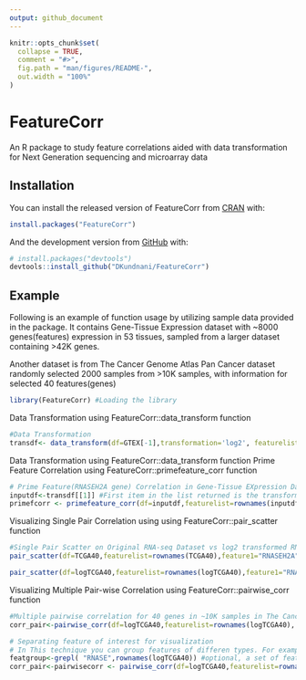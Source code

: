 ```yaml
---
output: github_document
---
```


<!-- README.md is generated from README.Rmd. Please edit that file -->

```r
knitr::opts_chunk$set(
  collapse = TRUE,
  comment = "#>",
  fig.path = "man/figures/README-",
  out.width = "100%"
)
```

# FeatureCorr

<!-- badges: start -->
<!-- badges: end -->

 An R package to study feature correlations aided with data transformation for Next Generation sequencing and microarray data

## Installation

You can install the released version of FeatureCorr from [CRAN](https://CRAN.R-project.org) with:

``` r
install.packages("FeatureCorr")
```

And the development version from [GitHub](https://github.com/) with:

``` r
# install.packages("devtools")
devtools::install_github("DKundnani/FeatureCorr")
```
## Example

Following is an example of function usage by utilizing sample data provided in the package. 
It contains Gene-Tissue Expression dataset with ~8000 genes(features) expression in 53 tissues, 
sampled from a larger dataset containing >42K genes. 

Another dataset is from The Cancer Genome Atlas Pan Cancer dataset randomly selected 2000 samples from >10K samples, with information for selected 40 features(genes)

```r
library(FeatureCorr) #Loading the library

```

Data Transformation using FeatureCorr::data_transform function

```r
#Data Transformation
transdf<- data_transform(df=GTEX[-1],transformation='log2', featurelist=GTEX$Description, medianthres=1)
```
Data Transformation using FeatureCorr::data_transform function
Prime Feature Correlation using FeatureCorr::primefeature_corr function

```r

# Prime Feature(RNASEH2A gene) Correlation in Gene-Tissue EXpression Dataset
inputdf<-transdf[[1]] #First item in the list returned is the transformed Data
primefcorr <- primefeature_corr(df=inputdf,featurelist=rownames(inputdf) ,primefeature="RNASEH2A")
```


Visualizing Single Pair Correlation using using FeatureCorr::pair_scatter function

```r

#Single Pair Scatter on Original RNA-seq Dataset vs log2 transformed RNA-seq Dataset
pair_scatter(df=TCGA40,featurelist=rownames(TCGA40),feature1="RNASEH2A",feature2="PCNA", corrmeth='pearson')[[1]]

pair_scatter(df=logTCGA40,featurelist=rownames(logTCGA40),feature1="RNASEH2A", feature2="PCNA", corrmeth='pearson')[[1]]


```



Visualizing Multiple Pair-wise Correlation using FeatureCorr::pairwise_corr function

```r

#Multiple pairwise correlation for 40 genes in ~10K samples in The Cancer Genome Atlas-Pan Cancer dataset
corr_pair<-pairwise_corr(df=logTCGA40,featurelist=rownames(logTCGA40), visorder="hclust")

# Separating feature of interest for visualization 
# In This technique you can group features of differen types. For example if I have methylation and transcription data in the same dataframe for same set of feature identfiers
featgroup<-grepl( "RNASE",rownames(logTCGA40)) #optional, a set of features to separated
corr_pair<-pairwisecorr <- pairwise_corr(df=logTCGA40,featurelist=rownames(logTCGA40),featuregroup=featgroup)
```



